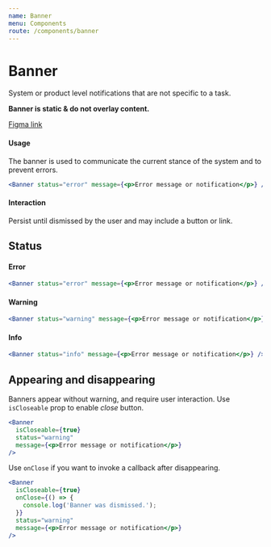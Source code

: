 ```yaml
---
name: Banner
menu: Components
route: /components/banner
---
```



# Banner

System or product level notifications that are not specific to a task.

**Banner is static & do not overlay content.**

[Figma link](https://www.figma.com/file/S3q1SkVngbwHuwpxHKCsgtJj/Global?node-id=15488%3A148)

#### Usage

The banner is used to communicate the current stance of the system and to prevent errors.

```jsx react-live
<Banner status="error" message={<p>Error message or notification</p>} />
```

#### Interaction

Persist until dismissed by the user and may include a button or link.

## Status

#### Error

```jsx react-live
<Banner status="error" message={<p>Error message or notification</p>} />
```

#### Warning

```jsx react-live
<Banner status="warning" message={<p>Error message or notification</p>} />
```

#### Info

```jsx react-live
<Banner status="info" message={<p>Error message or notification</p>} />
```

## Appearing and disappearing

Banners appear without warning, and require user interaction.
Use `isCloseable` prop to enable _close_ button.

```jsx react-live
<Banner
  isCloseable={true}
  status="warning"
  message={<p>Error message or notification</p>}
/>
```

Use `onClose` if you want to invoke a callback after disappearing.

```jsx react-live
<Banner
  isCloseable={true}
  onClose={() => {
    console.log('Banner was dismissed.');
  }}
  status="warning"
  message={<p>Error message or notification</p>}
/>
```
